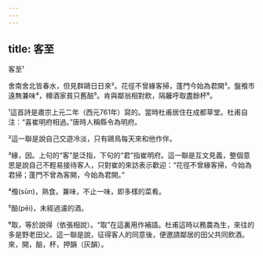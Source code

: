 ```yaml
---
---
---
```

title: 客至
---




客至¹

舍南舍北皆春水，但見群鷗日日來²。花徑不曾緣客掃，蓬門今始為君開³。盤飧市遠無兼味⁴，樽酒家貧只舊醅⁵。肯與鄰翁相對飲，隔籬呼取盡餘杯⁶。

¹這首詩是肅宗上元二年（西元761年）寫的。當時杜甫居住在成都草堂。杜甫自注：“喜崔明府相過。”唐時人稱縣令為明府。

²這一聯是說自己交遊冷淡，只有鷗鳥每天來和他作伴。

³緣，因。上句的“客”是泛指，下句的“君”指崔明府。這一聯是互文見義，整個意思是說自己不輕易接待客人，只對崔的來訪表示歡迎：“花徑不曾緣客掃，今始為君掃；蓬門不曾為客開，今始為君開。”

⁴飧(sūn)，熟食。兼味，不止一味，即多樣的菜肴。

⁵醅(pēi)，未經過濾的酒。

⁶取，等於說得（依張相說）。“取”在這裏用作補語。杜甫這時以務農為生，來往的多是野老田父。這一聯是說，征得客人的同意後，便邀請鄰居的田父共同飲酒。來，開，醅，杯，押韻（灰韻）。